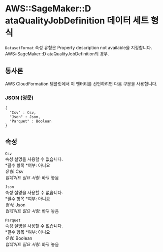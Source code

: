# AWS::SageMaker::D ataQualityJobDefinition 데이터 세트 형식

`DatasetFormat` 속성 유형은 Property description not available을 지정합니다. AWS::SageMaker::D ataQualityJobDefinition의 경우.

## 통사론

AWS CloudFormation 템플릿에서 이 엔터티를 선언하려면 다음 구문을 사용합니다.

### JSON (영문)

```
{
  "Csv" : Csv,
  "Json" : Json,
  "Parquet" : Boolean
}
```

## 속성

`Csv`  
속성 설명을 사용할 수 없습니다.  
*필수 항목 *여부: 아니요  
_유형_: Csv  
_업데이트 필요 사항_: 바꿔 놓음

`Json`  
속성 설명을 사용할 수 없습니다.  
*필수 항목 *여부: 아니요  
_형식_: Json  
_업데이트 필요 사항_: 바꿔 놓음

`Parquet`  
속성 설명을 사용할 수 없습니다.  
*필수 항목 *여부: 아니요  
_유형_: Boolean  
_업데이트 필요 사항_: 바꿔 놓음
